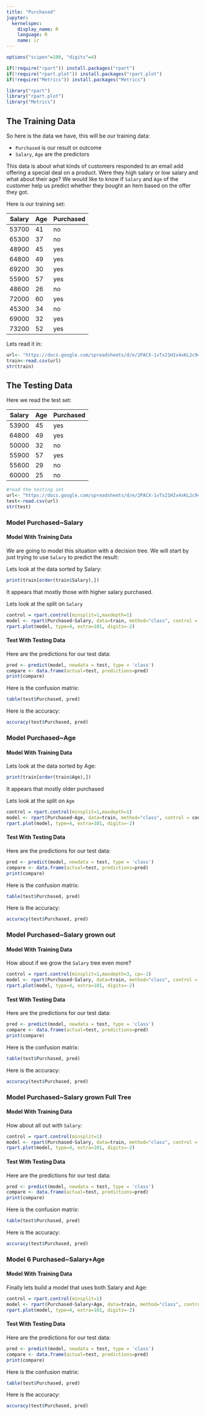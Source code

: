 ```yaml
---
title: "Purchased"
jupyter:
  kernelspec:
    display_name: R
    language: R
    name: ir
---
```


```r
options("scipen"=100, "digits"=4)

if(!require("rpart")) install.packages("rpart")
if(!require("rpart.plot")) install.packages("rpart.plot")
if(!require("Metrics")) install.packages("Metrics")

library("rpart")
library("rpart.plot")
library("Metrics")
```

## The Training Data 

So here is the data we have, this will be our training data:

- `Purchased` is our result or outcome
- `Salary`, `Age` are the predictors

This data is about what kinds of customers responded to an email add offering a special deal on a product. Were they high salary or low salary and what about their age? We would like to know if `Salary` and `Age` of the customer help us predict whether they bought an item based on the offer they got.

Here is our training set:

| Salary | Age | Purchased |
|--------|-----|-----------|
| 53700  | 41  | no        |
| 65300  | 37  | no        |
| 48900  | 45  | yes       |
| 64800  | 49  | yes       |
| 69200  | 30  | yes       |
| 55900  | 57  | yes       |
| 48600  | 26  | no        |
| 72000  | 60  | yes       |
| 45300  | 34  | no        |
| 69000  | 32  | yes       |
| 73200  | 52  | yes       |

Lets read it in:

```r
url<- "https://docs.google.com/spreadsheets/d/e/2PACX-1vTx21HIv4xKL2c94OLQzMiNPmv5YXw-vAy3dRBL0gnknSMKMK4Ur_4nYGGyDtvS20iU3_r-_zZfQQmj/pub?gid=0&single=true&output=csv"
train<-read.csv(url)
str(train)
```

## The Testing Data 

Here we read the test set:

| Salary | Age | Purchased |
|--------|-----|-----------|
| 53900  | 45  | yes       |
| 64800  | 49  | yes       |
| 50000  | 32  | no        |
| 55900  | 57  | yes       |
| 55600  | 29  | no        |
| 60000  | 25  | no        |

```r
#read the testing set
url<- "https://docs.google.com/spreadsheets/d/e/2PACX-1vTx21HIv4xKL2c94OLQzMiNPmv5YXw-vAy3dRBL0gnknSMKMK4Ur_4nYGGyDtvS20iU3_r-_zZfQQmj/pub?gid=572053114&single=true&output=csv"
test<-read.csv(url)
str(test)
```

### Model Purchased~Salary

#### Model With Training Data

We are going to model this situation with a decision tree. We will start by just trying to use `Salary` to predict the result:

Lets look at the data sorted by Salary:

```r
print(train[order(train$Salary),])
```

It appears that mostly those with higher salary purchased. 

Lets look at the split on `Salary`

```r
control = rpart.control(minsplit=1,maxdepth=1)
model <- rpart(Purchased~Salary, data=train, method="class", control = control)
rpart.plot(model, type=4, extra=101, digits=-2)
```

#### Test With Testing Data

Here are the predictions for our test data:

```r
pred <- predict(model, newdata = test, type = 'class')
compare <- data.frame(actual=test, predictions=pred)
print(compare)
```

Here is the confusion matrix:

```r
table(test$Purchased, pred)
```

Here is the accuracy:

```r
accuracy(test$Purchased, pred)
```

### Model Purchased~Age

#### Model With Training Data

Lets look at the data sorted by Age:

```r
print(train[order(train$Age),])
```

It appears that mostly older purchased 

Lets look at the split on `Age`

```r
control = rpart.control(minsplit=1,maxdepth=1)
model <- rpart(Purchased~Age, data=train, method="class", control = control)
rpart.plot(model, type=4, extra=101, digits=-2)

```

#### Test With Testing Data

Here are the predictions for our test data:

```r
pred <- predict(model, newdata = test, type = 'class')
compare <- data.frame(actual=test, predictions=pred)
print(compare)
```

Here is the confusion matrix:

```r
table(test$Purchased, pred)
```

Here is the accuracy:

```r
accuracy(test$Purchased, pred)
```

### Model Purchased~Salary grown out 

#### Model With Training Data

How about if we grow the `Salary` tree even more?

```r
control = rpart.control(minsplit=1,maxdepth=3, cp=-1)
model <- rpart(Purchased~Salary, data=train, method="class", control = control)
rpart.plot(model, type=4, extra=101, digits=-2)
```

#### Test With Testing Data

Here are the predictions for our test data:

```r
pred <- predict(model, newdata = test, type = 'class')
compare <- data.frame(actual=test, predictions=pred)
print(compare)
```

Here is the confusion matrix:

```r
table(test$Purchased, pred)
```

Here is the accuracy:

```r
accuracy(test$Purchased, pred)
```

### Model Purchased~Salary grown Full Tree 

#### Model With Training Data

How about all out with `Salary`:

```r
control = rpart.control(minsplit=1)
model <- rpart(Purchased~Salary, data=train, method="class", control = control)
rpart.plot(model, type=4, extra=101, digits=-2)
```

#### Test With Testing Data

Here are the predictions for our test data:

```r
pred <- predict(model, newdata = test, type = 'class')
compare <- data.frame(actual=test, predictions=pred)
print(compare)
```

Here is the confusion matrix:

```r
table(test$Purchased, pred)
```

Here is the accuracy:

```r
accuracy(test$Purchased, pred)
```

### Model 6 Purchased~Salary+Age

#### Model With Training Data

Finally lets build a model that uses both Salary and Age:

```r
control = rpart.control(minsplit=1)
model <- rpart(Purchased~Salary+Age, data=train, method="class", control = control)
rpart.plot(model, type=4, extra=101, digits=-2)
```

#### Test With Testing Data

Here are the predictions for our test data:

```r
pred <- predict(model, newdata = test, type = 'class')
compare <- data.frame(actual=test, predictions=pred)
print(compare)
```

Here is the confusion matrix:

```r
table(test$Purchased, pred)
```

Here is the accuracy:

```r
accuracy(test$Purchased, pred)
```
